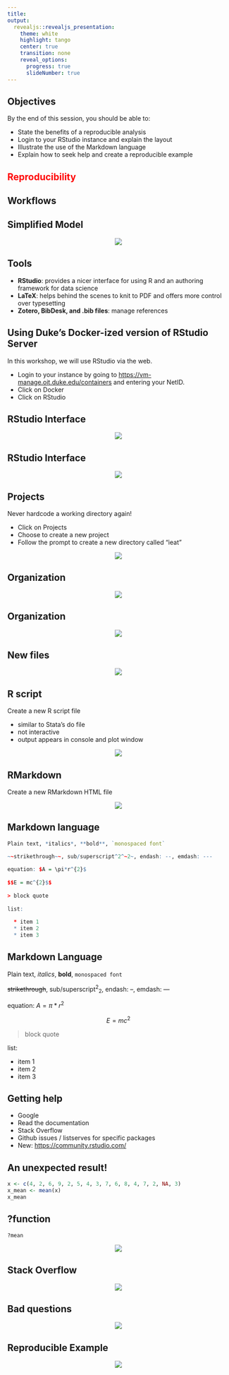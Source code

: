 ```yaml
---
title: 
output: 
  revealjs::revealjs_presentation:
    theme: white
    highlight: tango
    center: true
    transition: none
    reveal_options:
      progress: true
      slideNumber: true
---
```


## {data-background="w01-cover.jpg"}

<style type="text/css">
p { text-align: left; }
</style>

## Objectives 

By the end of this session, you should be able to:

* State the benefits of a reproducible analysis
* Login to your RStudio instance and explain the layout
* Illustrate the use of the Markdown language
* Explain how to seek help and create a reproducible example

## <span style="color:red">Reproducibility</span> {data-background-image="https://media.giphy.com/media/j8sVwJid3NdjG/giphy.gif"}

## Workflows

## {data-background-iframe="https://kieranhealy.org/resources/"} 

## {data-background-iframe="http://socviz.co/index.html"} 

## Simplified Model 

<center>
<img src="../img/workflow.png" style="background:none; border:none; box-shadow:none;">
</center>

## Tools

* **RStudio**: provides a nicer interface for using R and an authoring framework for data science
* **LaTeX**: helps behind the scenes to knit to PDF and offers more control over typesetting
* **Zotero, BibDesk, and .bib files**: manage references 

## {data-background-iframe="http://rmarkdown.rstudio.com/"}

## {data-background-iframe="https://player.vimeo.com/video/178485416?color=428bca&title=0&byline=0&portrait=0"}

## Using Duke's Docker-ized version of RStudio Server

In this workshop, we will use RStudio via the web. 

* Login to your instance by going to [https://vm-manage.oit.duke.edu/containers](https://vm-manage.oit.duke.edu/containers) and entering your NetID. 
* Click on Docker
* Click on RStudio

## RStudio Interface

<center>
<img src="../img/rstudio.png" style="background:none; border:none; box-shadow:none;">
</center>

## RStudio Interface

<center>
<img src="../img/rstudio-markup.png" style="background:none; border:none; box-shadow:none;">
</center>

## Projects

Never hardcode a working directory again!

* Click on Projects
* Choose to create a new project
* Follow the prompt to create a new directory called "ieat"

<center>
<img src="../img/project.png" style="background:none; border:none; box-shadow:none;">
</center>

## Organization

<center>
<img src="../img/folders.png" style="background:none; border:none; box-shadow:none;">
</center>

## Organization

<center>
<img src="../img/folders2.png" style="background:none; border:none; box-shadow:none;">
</center>

## New files

<center>
<img src="../img/filenew.png" style="background:none; border:none; box-shadow:none;">
</center>

## R script

Create a new R script file

* similar to Stata's do file
* not interactive
* output appears in console and plot window

<center>
<img src="../img/rscript.png" style="background:none; border:none; box-shadow:none;">
</center>

## RMarkdown

Create a new RMarkdown HTML file

<center>
<img src="../img/rmd.png" style="background:none; border:none; box-shadow:none;">
</center>

## Markdown language

```r
Plain text, *italics*, **bold**, `monospaced font`

~~strikethrough~~, sub/superscript^2^~2~, endash: --, emdash: ---
  
equation: $A = \pi*r^{2}$
  
$$E = mc^{2}$$
  
> block quote 
  
list:
  
  * item 1
  * item 2
  * item 3
```

## Markdown Language

Plain text, *italics*, **bold**, `monospaced font`

~~strikethrough~~, sub/superscript^2^~2~, endash: --, emdash: ---
  
equation: $A = \pi*r^{2}$
  
$$E = mc^{2}$$
  
> block quote 
  
list:
  
  * item 1
  * item 2
  * item 3

## Getting help

* Google
* Read the documentation
* Stack Overflow
* Github issues / listserves for specific packages
* New: [https://community.rstudio.com/](https://community.rstudio.com/)

## An unexpected result!

```r
x <- c(4, 2, 6, 9, 2, 5, 4, 3, 7, 6, 8, 4, 7, 2, NA, 3)
x_mean <- mean(x)
x_mean
```

## ?function

`?mean`

<center>
<img src="../img/help.png" style="background:none; border:none; box-shadow:none;">
</center>

## Stack Overflow

<center>
<img src="../img/so.png" style="background:none; border:none; box-shadow:none;">
</center>

## Bad questions

<center>
<img src="../img/badquestion.png" style="background:none; border:none; box-shadow:none;">
</center>

## Reproducible Example

<center>
<img src="../img/reproex.png" style="background:none; border:none; box-shadow:none;">
</center>
